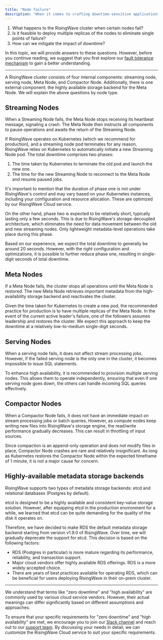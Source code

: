 ```yaml
---
title: "Node failure"
description: "When it comes to crafting downtime-sensitive applications, users often have some common questions:"
---
```


1. What happens to the RisingWave cluster when certain nodes fail?
2. Is it feasible to deploy multiple replicas of the nodes to eliminate single points of failure?
3. How can we mitigate the impact of downtime?

In this topic, we will provide answers to these questions. However, before you continue reading, we suggest that you first explore our [fault tolerance mechanism](/reference/fault-tolerance) to gain a better understanding.

---

A RisingWave cluster consists of four internal components: streaming node, serving node, Meta Node, and Compactor Node. Additionally, there is one external component: the highly available storage backend for the Meta Node. We will explain the above questions by node type.

## Streaming Nodes

When a Streaming Node fails, the Meta Node stops receiving its heartbeat message, signaling a crash. The Meta Node then instructs all components to pause operations and awaits the return of the Streaming Node.

If RisingWave operates on Kubernetes (which we recommend for production), and a streaming node pod terminates for any reason, RisingWave relies on Kubernetes to automatically initiate a new Streaming Node pod. The total downtime comprises two phases:

1. The time taken by Kubernetes to terminate the old pod and launch the new one.
2. The time for the new Streaming Node to reconnect to the Meta Node and resume paused jobs.

It's important to mention that the duration of phase one is not under RisingWave's control and may vary based on your Kubernetes instances, including your configuration and resource allocation. These are optimized by our RisingWave Cloud service.

On the other hand, phase two is expected to be relatively short, typically lasting only a few seconds. This is due to RisingWave's storage-decoupled architecture, which eliminates the need for data movement between the old and new streaming nodes. Only lightweight metadata-level operations take place during this phase.

Based on our experience, we expect the total downtime to generally be around 20 seconds. However, with the right configuration and optimizations, it is possible to further reduce phase one, resulting in single-digit seconds of total downtime.

## Meta Nodes

If a Meta Node fails, the cluster stops all operations until the Meta Node is restored. The new Meta Node retrieves important metadata from the high-availability storage backend and reactivates the cluster.

Given the time taken for Kubernetes to create a new pod, the recommended practice for production is to have multiple replicas of the Meta Node. In the event of the current active leader's failure, one of the followers assumes leadership and restores the cluster. We expect this approach to keep the downtime at a relatively low-to-medium single-digit seconds.

## Serving Nodes

When a serving node fails, it does not affect stream processing jobs. However, if the failed serving node is the only one in the cluster, it becomes impossible to issue SQL statements.

To enhance high availability, it is recommended to provision multiple serving nodes. This allows them to operate independently, ensuring that even if one serving node goes down, the others can handle incoming SQL queries effectively.

## Compactor Nodes

When a Compactor Node fails, it does not have an immediate impact on stream processing jobs or batch queries. However, as compute nodes keep writing new files into RisingWave's storage engine, the read/write performance gradually decreases. This can result in throttling of input sources.

Since compaction is an append-only operation and does not modify files in place, Compactor Node crashes are rare and relatively insignificant. As long as Kubernetes restores the Compactor Node within the expected timeframe of 1 minute, it is not a major cause for concern.

## Highly-available metadata storage backends

RisingWave supports two types of metadata storage backends: etcd and relational databases (Postgres by default).

etcd is designed to be a highly available and consistent key-value storage solution. However, after equipping etcd in the production environment for a while, we learned that etcd can be quite demanding for the quality of the disk it operates on.

Therefore, we have decided to make RDS the default metadata storage backend starting from version v1.9.0 of RisingWave. Over time, we will gradually deprecate the support for etcd. This decision is based on the following factors:

* RDS (Postgres in particular) is more mature regarding its performance, reliability, and transaction support.
* Major cloud vendors offer highly available RDS offerings. RDS is a more widely accepted choice.
* There are years of best practices available for operating RDS, which can be beneficial for users deploying RisingWave in their on-prem cluster.

---

We understand that terms like "zero downtime" and "high availability" are commonly used by various cloud service vendors. However, their actual meanings can differ significantly based on different assumptions and approaches.

To ensure that your specific requirements for "zero downtime" and "high availability" are met, we encourage you to join our [Slack channel](https://www.risingwave.com/slack) and reach out to our [support team](mailto:cloud-support@risingwave-labs.com). By discussing your needs in detail, we can customize the RisingWave Cloud service to suit your specific requirements.
